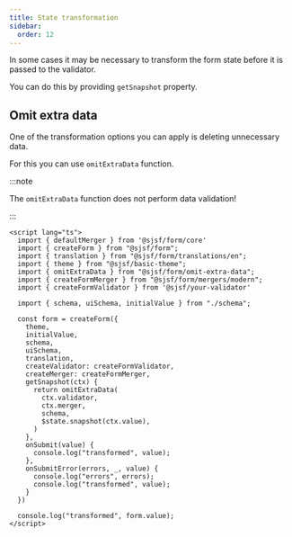 ```yaml
---
title: State transformation
sidebar:
  order: 12
---
```


In some cases it may be necessary to transform the form state before it is passed to the validator.

You can do this by providing `getSnapshot` property.

## Omit extra data

One of the transformation options you can apply is deleting unnecessary data.

For this you can use `omitExtraData` function.

:::note

The `omitExtraData` function does not perform data validation!

:::

```svelte
<script lang="ts">
  import { defaultMerger } from '@sjsf/form/core'
  import { createForm } from "@sjsf/form";
  import { translation } from "@sjsf/form/translations/en";
  import { theme } from "@sjsf/basic-theme";
  import { omitExtraData } from "@sjsf/form/omit-extra-data";
  import { createFormMerger } from "@sjsf/form/mergers/modern";
  import { createFormValidator } from '@sjsf/your-validator'

  import { schema, uiSchema, initialValue } from "./schema";
  
  const form = createForm({
    theme,
    initialValue,
    schema,
    uiSchema,
    translation,
    createValidator: createFormValidator,
    createMerger: createFormMerger,
    getSnapshot(ctx) {
      return omitExtraData(
        ctx.validator,
        ctx.merger,
        schema,
        $state.snapshot(ctx.value),
      )
    },
    onSubmit(value) {
      console.log("transformed", value);
    },
    onSubmitError(errors, _, value) {
      console.log("errors", errors);
      console.log("transformed", value);
    }
  })

  console.log("transformed", form.value);
</script>
```
